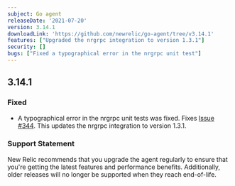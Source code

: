 ```yaml
---
subject: Go agent
releaseDate: '2021-07-20'
version: 3.14.1
downloadLink: 'https://github.com/newrelic/go-agent/tree/v3.14.1'
features: ["Upgraded the nrgrpc integration to version 1.3.1"]
security: []
bugs: ["Fixed a typographical error in the nrgrpc unit test"]
---
```


## 3.14.1

### Fixed

* A typographical error in the nrgrpc unit tests was fixed. Fixes [Issue #344](https://github.com/newrelic/go-agent/issues/344).
  This updates the nrgrpc integration to version 1.3.1.

### Support Statement

New Relic recommends that you upgrade the agent regularly to ensure that you're getting the latest features and performance benefits. Additionally, older releases will no longer be supported when they reach end-of-life.
